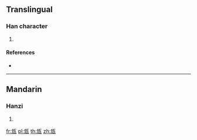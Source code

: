 ==Translingual==

===Han character===
{{Han char|rn=98|rad=瓦|as=04|sn=9|four=|canj=LUMVN}}

# {{defn|Han|sort=瓦04}}

====References====
* {{Han ref|kx=0748.160|dkj=21458|dj=1157.030|hdz=21423.050|uh=74ED|ud=29933}}

----

==Mandarin==

===Hanzi===
{{cmn-hanzi|pin=[[dǎn]] ([[dan3]])|wg=tan<sup>3</sup>}}

# {{defn|lang=cmn|sort=瓦04}}

[[fr:瓭]]
[[pl:瓭]]
[[th:瓭]]
[[zh:瓭]]